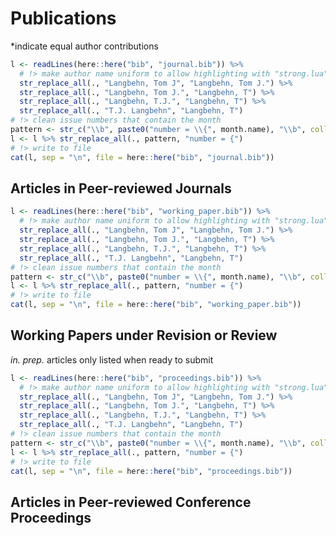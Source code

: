 # Publications

*indicate equal author contributions

<!-- ## Selected Publications

\begingroup
\setlength{\parindent}{-0.5in}
\setlength{\leftskip}{0.5in}

::: {#refs_selected}
:::
\endgroup -->

```r
l <- readLines(here::here("bib", "journal.bib")) %>%
  # !> make author name uniform to allow highlighting with "strong.lua"
  str_replace_all(., "Langbehn, Tom J", "Langbehn, Tom J.") %>%
  str_replace_all(., "Langbehn, Tom J.", "Langbehn, T") %>%
  str_replace_all(., "Langbehn, T.J.", "Langbehn, T") %>%
  str_replace_all(., "T.J. Langbehn", "Langbehn, T")
# !> clean issue numbers that contain the month
pattern <- str_c("\\b", paste0("number = \\{", month.name), "\\b", collapse = "|")
l <- l %>% str_replace_all(., pattern, "number = {")
# !> write to file
cat(l, sep = "\n", file = here::here("bib", "journal.bib"))
```

## Articles in Peer-reviewed Journals

::: {#refs_journals}
:::




```r
l <- readLines(here::here("bib", "working_paper.bib")) %>%
  # !> make author name uniform to allow highlighting with "strong.lua"
  str_replace_all(., "Langbehn, Tom J", "Langbehn, Tom J.") %>%
  str_replace_all(., "Langbehn, Tom J.", "Langbehn, T") %>%
  str_replace_all(., "Langbehn, T.J.", "Langbehn, T") %>%
  str_replace_all(., "T.J. Langbehn", "Langbehn, T")
# !> clean issue numbers that contain the month
pattern <- str_c("\\b", paste0("number = \\{", month.name), "\\b", collapse = "|")
l <- l %>% str_replace_all(., pattern, "number = {")
# !> write to file
cat(l, sep = "\n", file = here::here("bib", "working_paper.bib"))
```

## Working Papers under Revision or Review
*in. prep.*  articles only listed when ready to submit
 
::: {#refs_working_paper}
:::




```r
l <- readLines(here::here("bib", "proceedings.bib")) %>%
  # !> make author name uniform to allow highlighting with "strong.lua"
  str_replace_all(., "Langbehn, Tom J", "Langbehn, Tom J.") %>%
  str_replace_all(., "Langbehn, Tom J.", "Langbehn, T") %>%
  str_replace_all(., "Langbehn, T.J.", "Langbehn, T") %>%
  str_replace_all(., "T.J. Langbehn", "Langbehn, T")
# !> clean issue numbers that contain the month
pattern <- str_c("\\b", paste0("number = \\{", month.name), "\\b", collapse = "|")
l <- l %>% str_replace_all(., pattern, "number = {")
# !> write to file
cat(l, sep = "\n", file = here::here("bib", "proceedings.bib"))
```

## Articles in Peer-reviewed Conference Proceedings
::: {#refs_proceedings}
:::
